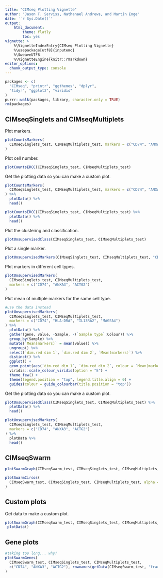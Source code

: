 ```yaml
---
title: "CIMseq Plotting Vignette"
author: "Jason T. Serviss, Nathanael Andrews, and Martin Enge"
date: '`r Sys.Date()`'
output:
    html_document:
        theme: flatly
        toc: yes
vignette: >
    %\VignetteIndexEntry{CIMseq Plotting Vignette} 
    %\usepackage[utf8]{inputenc}
    %\SweaveUTF8
    %\VignetteEngine{knitr::rmarkdown} 
editor_options: 
  chunk_output_type: console
---
```


```r
packages <- c(
  "CIMseq", "printr", "ggthemes", "dplyr", 
  "tidyr", "ggplot2", "viridis"
)
purrr::walk(packages, library, character.only = TRUE)
rm(packages)
```

## CIMseqSinglets and CIMseqMultiplets

Plot markers.
```r
plotCountsMarkers(
  CIMseqSinglets_test, CIMseqMultiplets_test, markers = c("CD74", "ANXA3")
)
```

Plot cell number.
```r
plotCountsERCC(CIMseqSinglets_test, CIMseqMultiplets_test)
```

Get the plotting data so you can make a custom plot.
```r
plotCountsMarkers(
  CIMseqSinglets_test, CIMseqMultiplets_test, markers = c("CD74", "ANXA3")
) %>%
  plotData() %>%
  head()

plotCountsERCC(CIMseqSinglets_test, CIMseqMultiplets_test) %>%
  plotData() %>%
  head()
```

Plot the clustering and classification.
```r
plotUnsupervisedClass(CIMseqSinglets_test, CIMseqMultiplets_test)
```

Plot a single marker.
```r
plotUnsupervisedMarkers(CIMseqSinglets_test, CIMseqMultiplets_test, "CD74")
```

Plot markers in different cell types.
```r
plotUnsupervisedMarkers(
  CIMseqSinglets_test, CIMseqMultiplets_test,
  markers = c("CD74", "ANXA3", "ACTG2")
)
```

Plot mean of multiple markers for the same cell type.
```r
#use the data instead
plotUnsupervisedMarkers(
  CIMseqSinglets_test, CIMseqMultiplets_test, 
  markers = c("CD74", "HLA-DRA", "IL13RA2", "MAGEA4")
) %>%
  plotData() %>%
  gather(gene, value, -Sample, -(`Sample type`:Colour)) %>%
  group_by(Sample) %>%
  mutate(`Mean(markers)` = mean(value)) %>%
  ungroup() %>%
  select(`dim.red dim 1`, `dim.red dim 2`, `Mean(markers)`) %>%
  distinct() %>%
  ggplot() +
  geom_point(aes(`dim.red dim 1`, `dim.red dim 2`, colour = `Mean(markers)`)) +
  viridis::scale_colour_viridis(option = "E") +
  theme_few() +
  theme(legend.position = "top", legend.title.align = 0) +
  guides(colour = guide_colourbar(title.position = "top"))
```

Get the plotting data so you can make a custom plot.

```r
plotUnsupervisedClass(CIMseqSinglets_test, CIMseqMultiplets_test) %>% 
  plotData() %>%
  head()

plotUnsupervisedMarkers(
  CIMseqSinglets_test, CIMseqMultiplets_test, 
  markers = c("CD74", "ANXA3", "ACTG2")
) %>% 
  plotData %>%
  head()
```

## CIMseqSwarm

```r
plotSwarmGraph(CIMseqSwarm_test, CIMseqSinglets_test, CIMseqMultiplets_test)
```

```r
plotSwarmCircos(
  CIMseqSwarm_test, CIMseqSinglets_test, CIMseqMultiplets_test, alpha = 1
)
```

## Custom plots

Get data to make a custom plot.
```r
plotSwarmGraph(CIMseqSwarm_test, CIMseqSinglets_test, CIMseqMultiplets_test) %>%
 plotData()
```


## Gene plots
```r
#taking too long... why?
plotSwarmGenes(
  CIMseqSwarm_test, CIMseqSinglets_test, CIMseqMultiplets_test,
  c("CD74", "ANXA3", "ACTG2"), rownames(getData(CIMseqSwarm_test, "fractions"))
)
```

